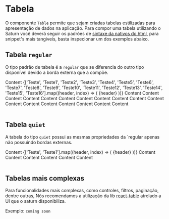 

<Meta title='Data Display/Table' />

# Tabela

O componente `Table` permite que sejam criadas tabelas estilizadas para apresentação de dados na aplicação. Para compor uma tabela utilizando o Saturn você deverá seguir os padrões de [sintaxe da nativos do html](https://developer.mozilla.org/pt-BR/docs/Web/HTML/Element/table), para snippet's mais tangiveis, basta inspecionar um dos exemplos abaixo.

## Tabela `regular`
O tipo padrão de tabela é a `regular` que se diferencia do outro tipo disponível devido a borda externa que a compõe.

<Canvas>
  <Story
    name='Regular'
    parameters={{
      design: {
        type: 'figma',
        url: 'https://www.figma.com/file/O3bKxIcsj2rc1FNIRclJyT/Saturn-System?node-id=484%3A8489'
      }
    }}
  >
    <ThemeProvider>
      <Table type='regular'>
        <TableContent as='thead'>
          <TableData>
            <Checkbox />
            <Typography fontWeight={1} fontSize={3} lineHeight={3}>
              Content
            </Typography>
          </TableData>
          {['Teste', 'Teste1', 'Teste2', 'Teste3', 'Teste4', 'Teste5', 'Teste6', 'Teste7', 'Teste8', 'Teste9', 'Teste10', 'Teste11', 'Teste12', 'Teste13', 'Teste14', 'Teste15', 'Teste16'].map((header, index) => (
            <TableData key={index}  fontWeight={1} fontSize={3} lineHeight={3}>
              {header}
            </TableData>
          ))}
        </TableContent>
        <TableContent>
          <TableRow>
            <TableData>
              <Checkbox />
              Content
            </TableData>
            <TableData>
              Content
            </TableData>
            <TableData>
              Content
            </TableData>
            <TableData>
              Content
            </TableData>
            <TableData>
              Content
            </TableData>
            <TableData>
              Content
            </TableData>
            <TableData>
              Content
            </TableData>
            <TableData>
              Content
            </TableData>
            <TableData>
              Content
            </TableData>
            <TableData>
              Content
            </TableData>
            <TableData>
              Content
            </TableData>
            <TableData>
              Content
            </TableData>
            <TableData>
              Content
            </TableData>
            <TableData>
              Content
            </TableData>
            <TableData>
              Content
            </TableData>
            <TableData>
              Content
            </TableData>
            <TableData>
              Content
            </TableData>
            <TableData>
              Content
            </TableData>
          </TableRow>
        </TableContent>
      </Table>
    </ThemeProvider>
  </Story>
</Canvas>

## Tabela `quiet`

A tabela do tipo `quiet` possui as mesmas propriedades da `regular apenas não possuindo bordas externas.

<Canvas>
  <Story
    name='Quiet'
    parameters={{
      design: {
        type: 'figma',
        url: 'https://www.figma.com/file/O3bKxIcsj2rc1FNIRclJyT/Saturn-System?node-id=484%3A8489'
      }
    }}
  >
    <ThemeProvider>
      <Table type='quiet'>
        <TableContent as='thead'>
          <TableData>
            <Checkbox />
            <Typography fontWeight={1} fontSize={3} lineHeight={3}>
              Content
            </Typography>
          </TableData>
          {['Teste', 'Teste1'].map((header, index) => (
            <TableData key={index}>
              <Typography fontWeight={1} fontSize={3} lineHeight={3}>
                {header}
              </Typography>
            </TableData>
          ))}
        </TableContent>
        <TableContent>
          <TableRow>
            <TableData>
              <Checkbox />
              Content
            </TableData>
            <TableData>
              Content
            </TableData>
            <TableData>
              Content
            </TableData>
          </TableRow>
          <TableRow>
            <TableData>
              Content
            </TableData>
            <TableData>
              Content
            </TableData>
            <TableData>
              <Tag color='primary'>Content</Tag>
            </TableData>
          </TableRow>
        </TableContent>
      </Table>
    </ThemeProvider>
  </Story>
</Canvas>

## Tabelas mais complexas
Para funcionalidades mais complexas, como controles, filtros, paginação, dentre outras, Nós recomendamos a utilização da lib [react-table](https://react-table.tanstack.com/docs/overview) atrelado a UI que o saturn disponibiliza.

Exemplo: `coming soon`


<ArgsTable of={Table} />
